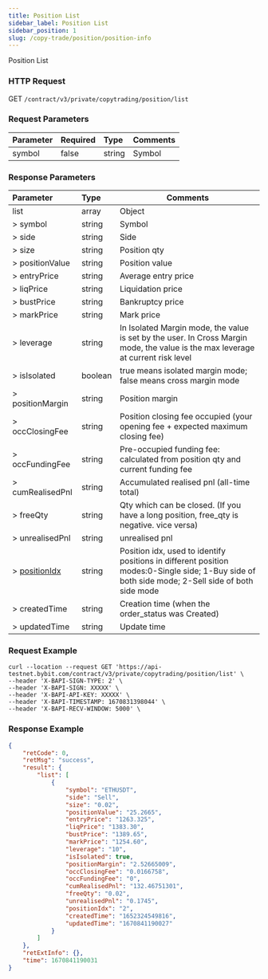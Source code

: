 ```yaml
---
title: Position List
sidebar_label: Position List
sidebar_position: 1
slug: /copy-trade/position/position-info
---
```

Position List

### HTTP Request
GET `/contract/v3/private/copytrading/position/list`

### Request Parameters
| Parameter | Required | Type | Comments|
|:----- |:-------|:-----|------ |
|symbol |false |string |Symbol |

### Response Parameters
| Parameter | Type | Comments|
|:----- |:-----|----- |
|list|array |Object |
|> symbol|string |Symbol |
|> side |string |Side |
|> size |string |Position qty  |
|> positionValue |string |Position value |
|> entryPrice |string |Average entry price  |
|> liqPrice |string |Liquidation price  |
|> bustPrice |string |Bankruptcy price  |
|> markPrice |string |Mark price  |
|> leverage |string |In Isolated Margin mode, the value is set by the user. In Cross Margin mode, the value is the max leverage at current risk level |
|> isIsolated | boolean |true means isolated margin mode; false means cross margin mode |
|> positionMargin |string |Position margin  |
|> occClosingFee |string |Position closing fee occupied (your opening fee + expected maximum closing fee) |
|> occFundingFee |string |Pre-occupied funding fee: calculated from position qty and current funding fee  |
|> cumRealisedPnl |string |Accumulated realised pnl (all-time total) |
|> freeQty |string |Qty which can be closed. (If you have a long position, free_qty is negative. vice versa) |
|> unrealisedPnl |string |unrealised pnl |
|> [positionIdx](../enum#positionidx) |string |Position idx, used to identify positions in different position modes:0-Single side; 1-Buy side of both side mode; 2-Sell side of both side mode|
|> createdTime |string |Creation time (when the order_status was Created) |
|> updatedTime |string |Update time  |

### Request Example

```http
curl --location --request GET 'https://api-testnet.bybit.com/contract/v3/private/copytrading/position/list' \
--header 'X-BAPI-SIGN-TYPE: 2' \
--header 'X-BAPI-SIGN: XXXXX' \
--header 'X-BAPI-API-KEY: XXXXX' \
--header 'X-BAPI-TIMESTAMP: 1670831398044' \
--header 'X-BAPI-RECV-WINDOW: 5000' \
```

### Response Example

```json
{
    "retCode": 0,
    "retMsg": "success",
    "result": {
        "list": [
            {
                "symbol": "ETHUSDT",
                "side": "Sell",
                "size": "0.02",
                "positionValue": "25.2665",
                "entryPrice": "1263.325",
                "liqPrice": "1383.30",
                "bustPrice": "1389.65",
                "markPrice": "1254.60",
                "leverage": "10",
                "isIsolated": true,
                "positionMargin": "2.52665009",
                "occClosingFee": "0.0166758",
                "occFundingFee": "0",
                "cumRealisedPnl": "132.46751301",
                "freeQty": "0.02",
                "unrealisedPnl": "0.1745",
                "positionIdx": "2",
                "createdTime": "1652324549816",
                "updatedTime": "1670841190027"
            }
        ]
    },
    "retExtInfo": {},
    "time": 1670841190031
}
```
